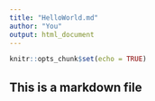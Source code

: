 ---
title: "HelloWorld.md"
author: "You"
output: html_document
---

```{r setup, include=FALSE}
knitr::opts_chunk$set(echo = TRUE)
```

## This is a markdown file

